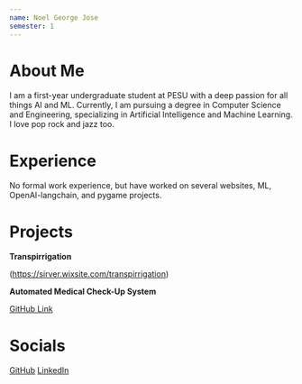 ```yaml
---
name: Noel George Jose
semester: 1
---
```


# About Me

I am a first-year undergraduate student at PESU with a deep passion for all things AI and ML. Currently, I am pursuing a degree in Computer Science and Engineering, specializing in Artificial Intelligence and Machine Learning. I love pop rock and jazz too.

# Experience

No formal work experience, but have worked on several websites, ML, OpenAI-langchain, and pygame projects.

# Projects

**Transpirrigation**

(https://sirver.wixsite.com/transpirrigation)

**Automated Medical Check-Up System**

[GitHub Link](https://github.com/NJWasTaken/amcus)

# Socials

[GitHub](https://github.com/NJWasTaken)
[LinkedIn](https://www.linkedin.com/in/nj05/)